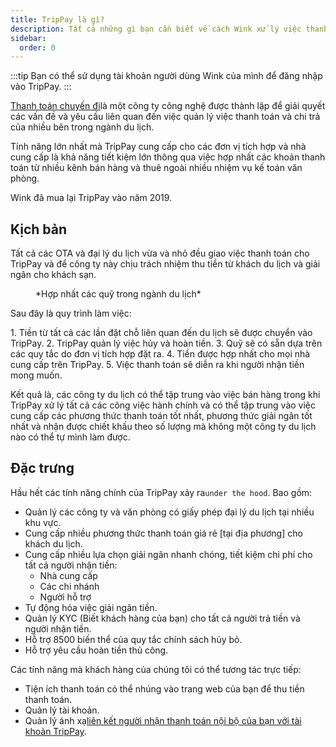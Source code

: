 ```yaml
---
title: TripPay là gì?
description: Tất cả những gì bạn cần biết về cách Wink xử lý việc thanh toán.
sidebar:
  order: 0
---
```


:::tip
Bạn có thể sử dụng tài khoản người dùng Wink của mình để đăng nhập vào TripPay.
:::

[Thanh toán chuyến đi](https://pay.wink.travel)là một công ty công nghệ được thành lập để giải quyết các vấn đề và yêu cầu liên quan đến việc quản lý việc thanh toán và chi trả của nhiều bên trong ngành du lịch.

Tính năng lớn nhất mà TripPay cung cấp cho các đơn vị tích hợp và nhà cung cấp là khả năng tiết kiệm lớn thông qua việc hợp nhất các khoản thanh toán từ nhiều kênh bán hàng và thuê ngoài nhiều nhiệm vụ kế toán văn phòng.

Wink đã mua lại TripPay vào năm 2019.

## Kịch bản

Tất cả các OTA và đại lý du lịch vừa và nhỏ đều giao việc thanh toán cho TripPay và để công ty này chịu trách nhiệm thu tiền từ khách du lịch và giải ngân cho khách sạn.

<figure>
  <CloudinaryImage width="700" height="525" resize="scale" quality="best" alt="Hợp nhất quỹ TripPay" src="academy/funds-consolidation" errorImage="noimage_opaque_nyrtl0.png" />

  <figcaption>*Hợp nhất các quỹ trong ngành du lịch*</figcaption>
</figure>


Sau đây là quy trình làm việc:

<Steps>
  1. Tiền từ tất cả các lần đặt chỗ liên quan đến du lịch sẽ được chuyển vào TripPay.
  2. TripPay quản lý việc hủy và hoàn tiền.
  3. Quỹ sẽ có sẵn dựa trên các quy tắc do đơn vị tích hợp đặt ra.
  4. Tiền được hợp nhất cho mọi nhà cung cấp trên TripPay.
  5. Việc thanh toán sẽ diễn ra khi người nhận tiền mong muốn.
</Steps>


Kết quả là, các công ty du lịch có thể tập trung vào việc bán hàng trong khi TripPay xử lý tất cả các công việc hành chính và có thể tập trung vào việc cung cấp các phương thức thanh toán tốt nhất, phương thức giải ngân tốt nhất và nhận được chiết khấu theo số lượng mà không một công ty du lịch nào có thể tự mình làm được.

## Đặc trưng

Hầu hết các tính năng chính của TripPay xảy ra`under the hood`. Bao gồm:

* Quản lý các công ty và văn phòng có giấy phép đại lý du lịch tại nhiều khu vực.
* Cung cấp nhiều phương thức thanh toán giá rẻ \[tại địa phương] cho khách du lịch.
* Cung cấp nhiều lựa chọn giải ngân nhanh chóng, tiết kiệm chi phí cho tất cả người nhận tiền:
  * Nhà cung cấp
  * Các chi nhánh
  * Người hỗ trợ
* Tự động hóa việc giải ngân tiền.
* Quản lý KYC (Biết khách hàng của bạn) cho tất cả người trả tiền và người nhận tiền.
* Hỗ trợ 8500 biến thể của quy tắc chính sách hủy bỏ.
* Hỗ trợ yêu cầu hoàn tiền thủ công.

Các tính năng mà khách hàng của chúng tôi có thể tương tác trực tiếp:

* Tiện ích thanh toán có thể nhúng vào trang web của bạn để thu tiền thanh toán.
* Quản lý tài khoản.
* Quản lý ánh xạ[liên kết người nhận thanh toán nội bộ của bạn với tài khoản TripPay](/payment/mapping).

